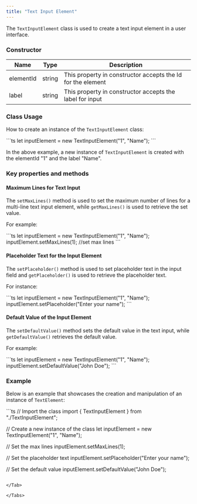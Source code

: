 ```yaml
---
title: "Text Input Element"
---
```


The `TextInputElement` class is used to create a text input element in a user interface.

### Constructor

| Name      | Type   | Description                                                 |
| --------- | ------ | ----------------------------------------------------------- |
| elementId | string | This property in constructor accepts the Id for the element |
| label     | string | This property in constructor accepts the label for input    |

### Class Usage

How to create an instance of the `TextInputElement` class:

<Tabs>
<Tab title="TypeScript">
```ts
let inputElement = new TextInputElement("1", "Name");
```

</Tab>

</Tabs>

In the above example, a new instance of `TextInputElement` is created with the elementId "1" and the label "Name".

### Key properties and methods

#### Maximum Lines for Text Input

The `setMaxLines()` method is used to set the maximum number of lines for a multi-line text input element, while `getMaxLines()` is used to retrieve the set value.

For example:

<Tabs>
<Tab title="TypeScript">
```ts
let inputElement = new TextInputElement("1", "Name");
inputElement.setMaxLines(1); //set max lines
```

</Tab>

</Tabs>

#### Placeholder Text for the Input Element

The `setPlaceholder()` method is used to set placeholder text in the input field and `getPlaceholder()` is used to retrieve the placeholder text.

For instance:

<Tabs>
<Tab title="TypeScript">
```ts
let inputElement = new TextInputElement("1", "Name");
inputElement.setPlaceholder("Enter your name");
```

</Tab>

</Tabs>

#### Default Value of the Input Element

The `setDefaultValue()` method sets the default value in the text input, while `getDefaultValue()` retrieves the default value.

For example:

<Tabs>
<Tab title="TypeScript">
```ts
let inputElement = new TextInputElement("1", "Name");
inputElement.setDefaultValue("John Doe");
```

</Tab>

</Tabs>

### Example

Below is an example that showcases the creation and manipulation of an instance of `TextElement`:

<Tabs>
<Tab title="TypeScript">
```ts
// Import the class
import { TextInputElement } from "./TextInputElement";

// Create a new instance of the class
let inputElement = new TextInputElement("1", "Name");

// Set the max lines
inputElement.setMaxLines(1);

// Set the placeholder text
inputElement.setPlaceholder("Enter your name");

// Set the default value
inputElement.setDefaultValue("John Doe");
```

</Tab>

</Tabs>
